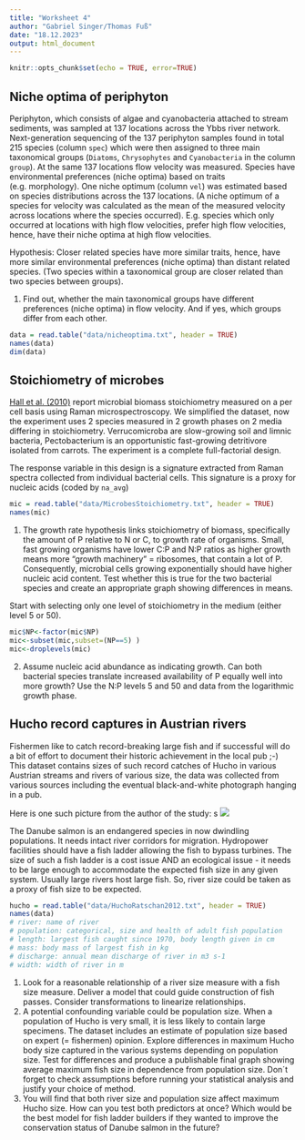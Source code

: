 ```yaml
---
title: "Worksheet 4"
author: "Gabriel Singer/Thomas Fuß"
date: "18.12.2023"
output: html_document
---
```


```r
knitr::opts_chunk$set(echo = TRUE, error=TRUE)
```

## Niche optima of periphyton

Periphyton, which consists of algae and cyanobacteria attached to stream sediments, was sampled at 137 locations across the Ybbs river network. Next-generation sequencing of the 137 periphyton samples found in total 215 species (column `spec`) which were then assigned to three main taxonomical groups (`Diatoms`, `Chrysophytes` and `Cyanobacteria` in the column `group`). At the same 137 locations flow velocity was measured. 
Species have environmental preferences (niche optima) based on traits (e.g. morphology). One niche optimum (column `vel`) was estimated based on species distributions across the 137 locations. (A niche optimum of a species for velocity was calculated as the mean of the measured velocity across locations where the species occurred). E.g. species which only occurred at locations with high flow velocities, prefer high flow velocities, hence, have their niche optima at high flow velocities.

Hypothesis: Closer related species have more similar traits, hence, have more similar environmental preferences (niche optima) than distant related species. (Two species within a taxonomical group are closer related than two species between groups). 

1. Find out, whether the main taxonomical groups have different preferences (niche optima) in flow velocity. And if yes, which groups differ from each other.



```r
data = read.table("data/nicheoptima.txt", header = TRUE)
names(data)
dim(data)
```

## Stoichiometry of microbes

[Hall et al. (2010)](https://www.nature.com/articles/ismej2010115) report microbial biomass stoichiometry measured on a per cell basis using Raman microspectroscopy. We simplified the dataset, now the experiment uses 2 species measured in 2 growth phases on 2 media differing in stoichiometry. Verrucomicroba are slow-growing soil and limnic bacteria, Pectobacterium is an opportunistic fast-growing detritivore isolated from carrots. The experiment is a complete full-factorial design.

The response variable in this design is a signature extracted from Raman spectra collected from individual bacterial cells. This signature is a proxy for nucleic acids (coded by `na_avg`)

```r
mic = read.table("data/MicrobesStoichiometry.txt", header = TRUE)
names(mic)
```


1. The growth rate hypothesis links stoichiometry of biomass, specifically the amount of P relative to N or C, to growth rate of organisms. Small, fast growing organisms have lower C:P and N:P ratios as higher growth means more "growth machinery" = ribosomes, that contain a lot of P. Consequently, microbial cells growing exponentially should have higher nucleic acid content. Test whether this is true for the two bacterial species and create an appropriate graph showing differences in means.

Start with selecting only one level of stoichiometry in the medium (either level 5 or 50).
```r
mic$NP<-factor(mic$NP)
mic<-subset(mic,subset=(NP==5) )
mic<-droplevels(mic)

```

2. Assume nucleic acid abundance as indicating growth. Can both bacterial species translate increased availability of P equally well into more growth? Use the N:P levels 5 and 50 and data from the logarithmic growth phase.



## Hucho record captures in Austrian rivers

Fishermen like to catch record-breaking large fish and if successful will do a bit of effort to document their historic achievement in the local pub ;-) This dataset contains sizes of such record catches of Hucho in various Austrian streams and rivers of various size, the data was collected from various sources including the eventual black-and-white photograph hanging in a pub.

Here is one such picture from the author of the study:
s
![](img/Hucho.jpg)

The Danube salmon is an endangered species in now dwindling populations. It needs intact river corridors for migration. Hydropower facilities should have a fish ladder allowing the fish to bypass turbines. The size of such a fish ladder is a cost issue AND an ecological issue - it needs to be large enough to accommodate the expected fish size in any given system. Usually large rivers host large fish. So, river size could be taken as a proxy of fish size to be expected.

```r
hucho = read.table("data/HuchoRatschan2012.txt", header = TRUE)
names(data)
# river: name of river
# population: categorical, size and health of adult fish population
# length: largest fish caught since 1970, body length given in cm
# mass: body mass of largest fish in kg
# discharge: annual mean discharge of river in m3 s-1
# width: width of river in m
```

1. Look for a reasonable relationship of a river size measure with a fish size measure. Deliver a model that could guide construction of fish passes. Consider transformations to linearize relationships.
2. A potential confounding variable could be population size. When a population of Hucho is very small, it is less likely to contain large specimens. The dataset includes an estimate of population size based on expert (= fishermen) opinion. Explore differences in maximum Hucho body size captured in the various systems depending on population size. Test for differences and produce a publishable final graph showing average maximum fish size in dependence from population size. Don´t forget to check assumptions before running your statistical analysis and justify your choice of method.
3. You will find that both river size and population size affect maximum Hucho size. How can you test both predictors at once? Which would be the best model for fish ladder builders if they wanted to improve the conservation status of Danube salmon in the future?




